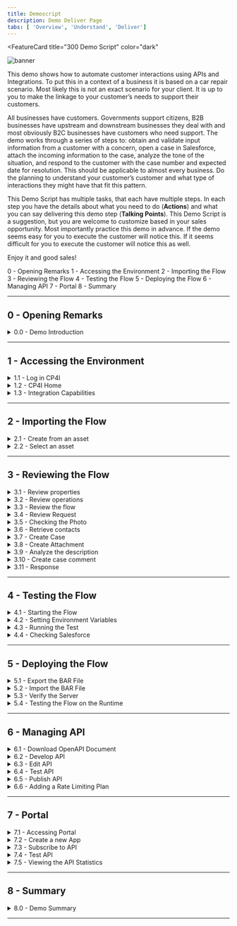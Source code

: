 ```yaml
---
title: Demoscript
description: Demo Deliver Page
tabs: [ 'Overview', 'Understand', 'Deliver']
---
```



<FeatureCard
  title="300 Demo Script"
  color="dark"
  >

![banner](images/demo-script.jpg)

</FeatureCard>

This demo shows how to automate customer interactions using APIs and Integrations.  To put this in a context of a business it is based on a car repair scenario.  Most likely this is not an exact scenario for your client.  It is up to you to make the linkage to your customer’s needs to support their customers.

All businesses have customers.  Governments support citizens, B2B businesses have upstream and downstream businesses they deal with and most obviously B2C businesses have customers who need support.  The demo works through a series of steps to: obtain and validate input information from a customer with a concern, open a case in Salesforce, attach the incoming information to the case, analyze the tone of the situation, and respond to the customer with the case number and expected date for resolution.  This should be applicable to almost every business.  Do the planning to understand your customer’s customer and what type of interactions they might have that fit this pattern.

This Demo Script has multiple tasks, that each have multiple steps. In each step you have the details about what you need to do (**Actions**) and what you can say delivering this demo step (**Talking Points**). This Demo Script is a suggestion, but you are welcome to customize based in your sales opportunity. Most importantly practice this demo in advance.  If the demo seems easy for you to execute the customer will notice this.  If it seems difficult for you to execute the customer will notice this as well.

Enjoy it and good sales!

<AnchorLinks>
  <AnchorLink>0 - Opening Remarks</AnchorLink>
  <AnchorLink>1 - Accessing the Environment</AnchorLink>
  <AnchorLink>2 - Importing the Flow</AnchorLink>
  <AnchorLink>3 - Reviewing the Flow</AnchorLink>
  <AnchorLink>4 - Testing the Flow</AnchorLink>
  <AnchorLink>5 - Deploying the Flow</AnchorLink>
  <AnchorLink>6 - Managing API</AnchorLink>
  <AnchorLink>7 - Portal</AnchorLink>
  <AnchorLink>8 - Summary</AnchorLink>
</AnchorLinks>

***

## 0 - Opening Remarks

<details>
<summary>0.0 - Demo Introduction</summary>

<br/>

| **Demo Introduction** |   |
| :---         | :--- |
| **Actions**             | Show Demo Introduction Slides. |
| **Talking Points**      | Automating customer interactions can provide the difference between a satisfied customer who wants to do more business with you or a disappointed customer who is looking for an alternative option.  In addition, it can remove manual steps, data entry into multiple different applications, and potential errors and delays – all of which are additional costs to your business.  This demo automates a series of steps to: obtain and validate input information from a customer with a concern, open a case in Salesforce, attach the incoming information to the case, analyze the tone of the situation, and respond to the customer with the case number and expected date for resolution.<br/><br/>To automate this customer interaction, we will use both APIs and integrations to back-end applications.  The demo scenario is related to a car repair, but this is just an example.  The same techniques are applicable to your environment in support of your customers.<br/><br/>In the demo we will execute the following steps:<ul><li>Access the Cloud Pak for Integration environment and explore the capabilities</li><li>Import and review the automated customer interactions integration flow</li><li>Test the flow</li><li>Deploy the flow into the Cloud Pak runtime environment</li><li>Manage access to the flow as an API and set up the security and rate limits</li><li>Demonstrate how a developer can use the API Portal to perform self-service consumption of the API</li></ul><br/><br/> Let’s get started!|
| **Screenshots**         | Not Applied |

</details>

***

## 1 - Accessing the Environment

<details>
<summary>1.1 - Log in CP4I</summary>

<br/>

| **Log in CP4I** |   |
| :---         | :--- |
| **Actions**             | Open CP4I and click **IBM provided credentials (admin only)** and **Log in** with your admin user and password. |
| **Talking Points**      | As businesses execute a digital transformation, every organization seeks to move faster than before. But going fast without the right approach, guided by real-world operational data, has caused 70% of digital transformations to fail. A new approach with automation and continuous improvement fed by AI algorithms is required. IBM Cloud Pak for Integration is a hybrid integration solution that provides an automated and closed-loop lifecycle across multiple styles of enterprise integration. With IBM Cloud Pak for Integration, companies can speed integration development, reduce costs and maintain enhanced security, governance and availability. Let’s see IBM Cloud Pak for Integration in action. Here I have a cloud version of the product on IBM Cloud. Let me log in here. |
| **Screenshots**         | &nbsp;  <br/> ![login1](./images/demoscript-login1.png) <br/> ![login2](./images/demoscript-login2.png) |

</details>

<details>
<summary>1.2 - CP4I Home</summary>

<br/>

| **CP4I Home** |   |
| :---         | :--- |
| **Actions**             | Show the Home Page and click on **Integration Capabilities**. |
| **Talking Points**      | Welcome to IBM Cloud Pak for Integration! We’re now at the home screen showing all the capabilities of the pak, brought together in one place. Specialized integration capabilities —for API management, application integration, messaging and more —are built on top of powerful automation services. Let’s see the Integration Capabilities available in this Cloud Pak for Integration.|
| **Screenshots**         | &nbsp;  <br/> ![home](./images/demoscript-home.png) |

</details>

<details>
<summary>1.3 - Integration Capabilities</summary>

<br/>

| **Integration Capabilities** |   |
| :---         | :--- |
| **Actions**             | Show the Integration Capabilities page and open the Designer (**ace-designer-demo**). |
| **Talking Points**      | As you can see, through a single interface you are able to access all the integration capabilities your team needs. Including API Management, Application Integration, Enterprise Messaging, Events, and High-Speed Transfer. In this demo to automate customer interactions with our company we will use App Connect for Application Integration, API Connect for API Management, and the Asset Repository as our centralized hub for allowing our teams to work together with Integration assets. Let’s open our App Connect Designer. |
| **Screenshots**         | &nbsp; <br/> ![integration capabilities](./images/demoscript-integration.png) |

</details>

***

## 2 - Importing the Flow

<details>
<summary>2.1 - Create from an asset</summary>

<br/>

| **Create from an asset** |   |
| :---         | :--- |
| **Actions**             | Click **Create from an Asset**. |
| **Talking Points**      | Here we are in the designer tooling. This is where we can create all our API integration flows and manage our connectivity to our services and endpoints. As we begin, there is nothing here yet, so let’s build some integration logic. Let’s see how simple to create our flow from the Asset Repository. |
| **Screenshots**         | &nbsp;  <br/> ![import1](./images/demoscript-createfromasset.png) |

</details>

<details>
<summary>2.2 - Select an asset</summary>

<br/>

| **Select an asset** |   |
| :---         | :--- |
| **Actions**             | Click on the **+** sign to the right on the **Car Insurance Cognitive API Lab Short V2**. |
| **Talking Points**      | We have a flow to use already stored in the Asset Repository, let’s use it to simplify our demonstration.|
| **Screenshots**         | &nbsp;  <br/> ![import2](./images/demoscript-select-asset.png) |

</details>

***

## 3 - Reviewing the Flow

<details>
<summary>3.1 - Review properties</summary>

<br/>

| **Review properties** |   |
| :---         | :--- |
| **Actions**             | Show the **Properties view** and click on **Operations** |
| **Talking Points**      | The Designer builds your API for you – you don’t need to worry about OpenAPI specs or Swagger editors – it’s all built in. These are the fields we are going to use for our API. Note that we tell our API which field is the key – in our case, CaseReference.|
| **Screenshots**         | &nbsp;  <br/> ![review1](./images/demoscript-review-props.png) |

</details>

<details>
<summary>3.2 - Review operations</summary>

<br/>

| **Review operations** |   |
| :---         | :--- |
| **Actions**             | Show the **Operations view** and click on **Edit flow** |
| **Talking Points**      | In the Operations view are the actions that the API exposes along with the data. In this demo, we’re going to build just one operation – “Create Car Repair Claim”.  We can add more later if we wish. Let’s check the flow logic. |
| **Screenshots**         | &nbsp;  <br/> ![review2](./images/demoscript-operations.png) |

</details>

<details>
<summary>3.3 - Review the flow</summary>

<br/>

| **Review the flow** |   |
| :---         | :--- |
| **Actions**             | Initially **close** the Request dialog. Explain the Flow and Scroll through all of the connectors in the flow. After that, open the **Request** again, by clicking the first step of the flow. |
| **Talking Points**      | Here we have our demo flow. In the designer flow editor, we can edit and change our flow. We are a Car Repair company: We take in vehicles with problems and repair them. We want to create an API which enables customers to send us photos of their cars along with descriptions of what needs to be done. With this information, we will create a case in Salesforce and use Watson to analyze if the customer is angry or upset. Let’s explore our flow in detail. |
| **Screenshots**         | &nbsp;  <br/> ![review2](./images/demoscript-review-flow.png) |

</details>

<details>
<summary>3.4 - Review Request</summary>

<br/>

| **Review Request** |   |
| :---         | :--- |
| **Actions**             | Show the *Request* dialog (1). Click to *open* the **if** step (2). |
| **Talking Points**      | Our flow starts by receiving the customer’s car repair request with photo via an API. Designer automatically creates an API “Request” and “Response” for your API flow.|
| **Screenshots**         | &nbsp;  <br/> ![review3](./images/demoscript-review-request.png) |

</details>

<details>
<summary>3.5 - Checking the Photo</summary>

<br/>

| **Checking the Photo** |   |
| :---         | :--- |
| **Actions**             | Explore the *if* step (1) and click on **Salesforce Connector - Retrieve contacts** (2). |
| **Talking Points**      | Second, we validate the photo. Here, we have a simple if statement, that check if the PhotoOfCar is empty.  If it is not empty, we move forward to retrieve contacts by connecting to Salesforce. |
| **Screenshots**         | &nbsp;  <br/> ![review5](./images/demoscript-review-if.png) |

</details>

<details>
<summary>3.6 - Retrieve contacts</summary>

<br/>

| **Retrieve contacts** |   |
| :---         | :--- |
| **Actions**             | Explore the *Salesforce Connector - Retrieve contacts* (1). Change the *Contact name* to **Andrew Young** (2). And **test** the connection (3). Change back the *Contact Full name* to **Andy Young** (4) and **test** again (5). Open **View details** (6). On the *Output*, open the **Contact1** object (7). **Close** all the dialog tabs. Click on the **Salesforce – Create case node** (8). |
| **Talking Points**      | Third, we use a connector to create a case in Salesforce with the data from the API. This Case is where we store the details and progress of our repair. We are using a hard-coded contact name: ‘Andy Young’. He’s the contact for the insurance company that sends customers. Salesforce Developer Accounts have a prepopulated set of data that you can use to test. ‘Andy Young’ is one of those prepopulated contacts. Let’s test our connection with Salesforce. Let me change the contact to Andrew Young, and test the connection. The test shows that we don’t have an Andrew Young. Let’s change it back to Andy Young and test again. Now we received a successful response. This proves that our connection is working. Let’s check the details. Here we can see the output returned from SalesForce, including the Contact ID. |
| **Screenshots**         | &nbsp;  <br/> ![contacts1](./images/demoscript-contacts1.png) <br/> ![contacts2](./images/demoscript-contacts2.png) <br/> ![contacts3](./images/demoscript-contacts3.png) <br/> ![contacts4](./images/demoscript-contacts4.png) <br/> ![contacts5](./images/demoscript-contacts5.png)|

</details>

<details>
<summary>3.7 - Create Case</summary>

<br/>

| **Create Case** |   |
| :---         | :--- |
| **Actions**             | Explore the *Salesforce – Create case node*. **Close** the Salesforce connector dialog. Open the **Salesforce - Create Attachment** node. |
| **Talking Points**      | Now we have the ID that we need, let’s create our Salesforce case. Note that we just re-use the same Salesforce connector but with a different operation and data. Here we can see that our contact ID comes from the previous ‘retrieve contact’ Salesforce Call. The Name and email come from the API Request. The connector ‘knows’ that fields like ‘Case Type’ have a limited number of values in Salesforce – so it automatically converts them into pull-down lists of values you can choose. |
| **Screenshots**         | &nbsp;  <br/> ![review7](./images/demoscript-review-salesforce-createcase.png) |

</details>

<details>
<summary>3.8 - Create Attachment</summary>

<br/>

| **Create Attachment** |   |
| :---         | :--- |
| **Actions**             | Explore the *Salesforce – Create Attachment node* (1). **Close** the Salesforce connector dialog. Open the **IBM Watson Tone Analyzer** node (2). |
| **Talking Points**      | To add a photograph, we need to create a salesforce attachment – that’s easy, just use the connector again. Note that we use the Case ID that is a returned value from the ‘Create Case’ connector call – it’s been kept in the flow automatically. We send the PhotoOfCar as a base64 string and we tell Salesforce that the content Type is image/jpeg.  Moving forward to the next step we want to understand the tone of the request.  Is the customer angry?  We will use the IBM Watson Tone Analyzer node to understand the situation better. |
| **Screenshots**         | &nbsp;  <br/> ![review8](./images/demoscript-review-attachment.png) |

</details>

<details>
<summary>3.9 - Analyze the description</summary>

<br/>

| **Analyze the description** |   |
| :---         | :--- |
| **Actions**             | Explore the *Watson Tone Analyzer* connector (1). **Close** the Tone Analyzer connector dialog. Open the **Salesforce - Create case comment** (2). |
| **Talking Points**      | Here, the Watson Tone Analyzer service analyzes the description shared by the customer, to identify if the customer is angry or upset, that demands further action or the need to treat them more carefully. |
| **Screenshots**         | &nbsp;  <br/> ![review9](./images/demoscript-review-analyzer.png) |

</details>

<details>
<summary>3.10 - Create case comment</summary>

<br/>

| **Create case comment** |   |
| :---         | :--- |
| **Actions**             | Explore the **Salesforce – Create case comment** node (1). Close the Salesforce connector dialog. Open the **Response**. (2) |
| **Talking Points**      | Then we’ll add a comment to the case with the Salesforce connector and supply the tone name returned from Watson into the body of the comment. |
| **Screenshots**         | &nbsp;  <br/> ![review10](./images/demoscript-review-comment.png) |

</details>

<details>
<summary>3.11 - Response</summary>

<br/>

| **Response** |   |
| :---         | :--- |
| **Actions**             | Explore the *Response* dialog (1). Click **Done** (2). |
| **Talking Points**      | Here, we have the response that we submit back to the customer after the API call. This response includes their Salesforce case reference for future enquiries and also an estimate of how long it will take to repair and how much it will cost. Great. we’ve built the flow, let’s start it! |
| **Screenshots**         | &nbsp;  <br/> ![review11](./images/demoscript-review-response.png) |

</details>

***

## 4 - Testing the Flow

<details>
<summary>4.1 - Starting the Flow</summary>

<br/>

| **Starting the Flow** |   |
| :---         | :--- |
| **Actions**             | Click **Start API** on the *three dot menu* at the top right |
| **Talking Points**      | Now we’ve looked at the integration flow, let’s start it up. Great! Now our flow is running, we need to test it.  |
| **Screenshots**         | &nbsp;  <br/> ![](./images/demoscript-start-flow.png) |

</details>

<details>
<summary>4.2 - Setting Environment Variables</summary>

<br/>

| **Setting Environment Variables** |   |
| :---         | :--- |
| **Actions**             | Open the **Test** tab (1). Copy the **Endpoint URL** (2). Open **POST /CarRepairClaim** (3). Open **Try it** (4).  Copy the **Username** (5) and **Password** (6). In your script folder, on *terminal* window, *edit* the **00-variables** file (e.g.: *vi 00-variables*) and update the **BASEPATH** (7), **USERNAME** (8) and **PASSWORD** (9). Execute **source exportVariables.sh** (10) |
| **Talking Points**      | Now we’ve built our API, we need to test it. APIs can be tested in various ways. During this demo, we will do 3 different tests, one in the designer tool - now, another when our API is deployed to the Cloud Pak App Connect Runtime. And the last test, will be calling thru a Gateway. For simplicity and speed, as we’re using base64 pictures, we will use simple curl scripts so that we can call the APIs from the command line. Before we execute the script to call our API, we need to configure our script to point to our environment. To get the credentials for the designer, we go to the ‘Manage’ tab in designer. Now, let’s change our variable files to use these credentials. Great, let’s export now these variables. |
| **Screenshots**         | &nbsp;  <br/> ![](./images/demoscript-variables0.png) <br/> ![](./images/demoscript-variables1.png) <br/> ![](./images/demoscript-variables2.png)  <br/> ![](./images/demoscript-variables3.png) |

</details>

<details>
<summary>4.3 - Running the Test</summary>

<br/>

| **Running the Test** |   |
| :---         | :--- |
| **Actions**             | Edit the **demotestcar.sh** script (1). Explore and close the file. Execute **./demotestcar.sh** (2). |
| **Talking Points**      | Now, it is time to run the script. Let’s check the script. Here we can see that we have a simple curl command that call our API, passing the user and password. And our data request, is JSON with all the information about the case, including a picture with a Subaru SUV. It is ready. Let’s run this script. Great, we received the expected response with the case information. |
| **Screenshots**         | &nbsp;  <br/> ![](./images/demoscript-car-running1.png) <br/> ![](./images/demoscript-car-running2.png) |

</details>

<details>
<summary>4.4 - Checking Salesforce</summary>

<br/>

| **Checking Salesforce** |   |
| :---         | :--- |
| **Actions**             | Open the **Salesforce Dev Account** site (1). On the *App Launcher* menu, search for **cases** (2). Open the **Cases** page (3). On *Cases* view, open the latest **Car Breakdown case** (4). Explore all fields, including picture and Watson analysis (5).  |
| **Talking Points**      | Let’s see our Salesforce system, to check if we have a new case. Let’s open the Cases page. And in the Recently Viewed, we can check all open cases.  Here we have our case with all the information, including the picture, and the Watson tone analysis. With this information, our Customer Relationship team can work to support our customer.  |
| **Screenshots**         | &nbsp;  <br/> ![salesforce-check1](./images/demoscript-salesforce-check1.png) <br/> ![](./images/demoscript-salesforce-check2.png) <br/> ![](./images/demoscript-salesforce-check3.png) |

</details>

***

## 5 - Deploying the Flow

<details>
<summary>5.1 - Export the BAR File</summary>

<br/>

| **Export the BAR File** |   |
| :---         | :--- |
| **Actions**             | Into the *Designer Dashboard* (1), click the **menu** (2) and click **Export** (3).   Select **Runtime flow asset (BAR)** (4) and click **Export** (5).  |
| **Talking Points**      | To deploy the flow to an integration server, you must export it as a BAR file. All the configuration settings, other than the connection credentials for your accounts, are preserved in the exported archive. Let’s export an executable BAR file. From the dashboard, locate the flow, open its menu, and then click Export. When you export a flow, you can choose to export its configuration as a YAML or BAR file, or as an OpenAPI document. In our case, we export as a BAR File. |
| **Screenshots**         | &nbsp;  <br/> ![](./images/demoscript-export-bar1.png) <br/> ![](./images/demoscript-export-bar2.png) |

</details>

<details>
<summary>5.2 - Import the BAR File</summary>

<br/>

| **Import the BAR File** |   |
| :---         | :--- |
| **Actions**             | Open the **Main Menu** (1), and click **Run > Integrations** (2).  Click **Create a server** (3). Select **Quick start designer integration** (4) and click **Next** (5). **Upload the BAR** file (6) and click **Next** (7). Select **ace-designerdemo-designer-acc** (8) and click **Next** (9). Enter a *name* for our integration server (10). Set **Enable Operations Dashboard tracing** to **On** (11). Enter **cp4i** as *Operations Dashboard namespace (12). Click **Create** (13)   |
| **Talking Points**      | Now, let’s open the App Connect Dashboard and create a new server. We need to create an integration server to run our integration. An integration server is a Kubernetes pod which has the containers needed to run our BAR file. We need to select the kind of tooling we used to build the integration. We used the Designer. So, we just need to upload the BAR file that we exported from designer. And here we choose which configurations we want. Here we enter the information that we want for our Integration server. Great, let’s create it! |
| **Screenshots**         | &nbsp;  <br/> ![](./images/demoscript-import-bar1.png) <br/> ![](./images/demoscript-import-bar2.png) <br/> ![](./images/demoscript-import-bar3.png) <br/> ![](./images/demoscript-import-bar4.png) <br/> ![](./images/demoscript-import-bar5.png) <br/> ![](./images/demoscript-import-bar6.png)|

</details>

<details>
<summary>5.3 - Verify the Server</summary>

<br/>

| **Verify the Server** |   |
| :---         | :--- |
| **Actions**             | Click on our **Integration Server** (1). Open our **API Flow** (2). Explore the API detais (3). |
| **Talking Points**      | Now we have our new Integration server. We need to wait some time for the pods to start. At this point, the integration is running on the Cloud Pak. Opening the server, we can see our API Flow. And click again, we’ll drill down further and see our API details. We can see the REST Operation, the base URL, and we can even download the OpenAPI document. |
| **Screenshots**         | &nbsp;  <br/> ![](./images/demoscript-verify-server1.png) <br/> ![](./images/demoscript-verify-server2.png) <br/> ![](./images/demoscript-verify-server3.png) |

</details>

<details>
<summary>5.4 - Testing the Flow on the Runtime</summary>

<br/>

| **Testing the Flow on the Runtime** |   |
| :---         | :--- |
| **Actions**             | Copy the **Endpoint** (1). In your script folder, on *terminal* window, *edit* the **00-variables** file and update the **BASEPATH** (2). *NOTE:remove the "/" from the end of the endpoint*. Execute **source exportVariables.sh** (3). Execute **./demotestcar.sh** (4). Check the **new case** in *Salesforce* (5).|
| **Talking Points**      | We’ll use the same scripts we used to test designer – we’ll just change the variables to point to the CP4I runtime. In the Server, we can get the runtime information. Let’s update our variables file and export them again. Now, we just need to run our script again with the same request data. Great, we can check the Salesforce cases page, and voilá here we have our new case created by calling the API in the Integration Runtime. |
| **Screenshots**         | &nbsp;  <br/> ![](./images/demoscript-testing-runtime1.png) <br/> ![](./images/demoscript-testing-runtime2.png) <br/> ![](./images/demoscript-testing-runtime3.png) <br/> ![](./images/demoscript-testing-runtime4.png) <br/> ![](./images/demoscript-testing-runtime5.png) |

</details>

***

## 6 - Managing API

<details>
<summary>6.1 - Download OpenAPI Document</summary>

<br/>

| **Download OpenAPI Document** |   |
| :---         | :--- |
| **Actions**             | Click **Download OpenAPI Document** link (1). Open your YAML file with any editor and manually add **x-ibm-configuration: gateway: datapower-api-gateway** (2).|
| **Talking Points**      | We’ve created an application integration flow and successfully called it via a REST API call! Now, to make it accessible to the rest of the world, it’s important to add security around it. Let’s export our API to API Connect by downloading the OpenAPI Document. |
| **Screenshots**         | &nbsp;  <br/> ![](./images/demoscript-download-openapi.png) <br/> ![](./images/demoscript-download-openapi2.png) |

</details>

<details>
<summary>6.2 - Develop API</summary>

<br/>

| **Develop API** |   |
| :---         | :--- |
| **Actions**             | Open the **Menu** (1) and on **Run** (2) section, select **APIs** (3). If necessary, select the **ademo** instance (4). In the *API Connect* page, click **Common Services user registry** (5). Click **Develop APIs and Products** (6). Click **Add**, then choose **API (from REST, GraphQL or SOAP)** from the drop-down menu (7). Choose **From an existing OpenAPI service** (8) and click **Next** (9). Upload our **Car_Insurance..** YAML file (10) and click **Next** (11). Confirm the Info about API and click **Next** (12). Keep the security settings and click **Next** (13). |
| **Talking Points**      | Now, let’s open our API Manager. Here, we add our API from an existing OpenAPI service by selecting our YAML file. We just confirm the info about the API. And keep the security settings. Great our API with Client ID is created! |
| **Screenshots**         | &nbsp;  <br/> ![](./images/demoscript-develop-api1.png) <br/> ![](./images/demoscript-develop-api2.png) <br/> ![](./images/demoscript-develop-api3.png) <br/> ![](./images/demoscript-develop-api4.png) <br/> ![](./images/demoscript-develop-api5.png) <br/> ![](./images/demoscript-develop-api6.png) <br/> ![](./images/demoscript-develop-api7.png) <br/> ![](./images/demoscript-develop-api8.png) <br/> ![](./images/demoscript-develop-api9.png) <br/> ![](./images/demoscript-develop-api10.png)|

</details>

<details>
<summary>6.3 - Edit API</summary>

<br/>

| **Edit API** |   |
| :---         | :--- |
| **Actions**             | Click **Edit API** (1). Change to **Online** (2). scroll down to *Base Path*. You’ll see the base path has a trailing slash, at the
end, **remove** this (3). Click **Save** (4). Click **Test** (5).|
| **Talking Points**      | Let’s check our new API in API Manager. We will put our API online and test it. |
| **Screenshots**         | &nbsp;  <br/> ![](./images/demoscript-edit-api1.png) <br/> ![](./images/demoscript-edit-api2.png) <br/> ![](./images/demoscript-edit-api3.png)|

</details>

<details>
<summary>6.4 - Test API</summary>

<br/>

| **Test API** |   |
| :---         | :--- |
| **Actions**             | Copy the **POST URL** (remove */CarRepairClaim*) (1). Copy the **X-IBM-Client-Id** (2).  In your script folder, on *terminal* window, *edit* the **00-variables** file and update the **BASEPATH** and **CLIENTID** (3). Execute **source exportVariables.sh** (4). Execute **./demotestcar.sh** (5). Check the **new case** in *Salesforce*.|
| **Talking Points**      | We can use this page to test the API, but we will need to include the JSON body. Let’s use the test script, that is ready. We just need to copy the new URL and the Client ID and update our script variables. |
| **Screenshots**         | &nbsp;  <br/> ![](./images/demoscript-test-apic1.png) <br/> ![](./images/demoscript-test-apic2.png) <br/> ![](./images/demoscript-test-apic3.png) <br/> ![](./images/demoscript-test-apic4.png) |

</details>

<details>
<summary>6.5 - Publish API</summary>

<br/>

| **Publish API** |   |
| :---         | :--- |
| **Actions**             | Open the **Menu** (1) and click **Publish** (2). Enter **Car Repair APIs** as *Product Title* (3). Select **Catalog for Demo use (ddd-demo-test-catalog)** and click **Publish** (4). |
| **Talking Points**      | We will make the API available to developers. To do so, the API must be included into an API product and then published to the catalog. A product dictates rate limits and API throttling. |
| **Screenshots**         | &nbsp;  <br/> ![](./images/demoscript-publish-api1.png) <br/> ![](./images/demoscript-publish-api2.png) <br/> ![](./images/demoscript-publish-api3.png) <br/> ![](./images/demoscript-publish-api4.png) |

</details>

<details>
<summary>6.6 - Adding a Rate Limiting Plan</summary>

<br/>

| **Rate Limiting Plan** |   |
| :---         | :--- |
| **Actions**             | Open the **Products** tab (1). Click on the **Car Repair APIs** product (2). Click on **Plans** (3). Click **Add** (4). Enter **Gold Plan** as *Title* (5). Change the *Rate Limits* to **100 Calls Per 1 minute** (6). Click **Save** (7). Open the **Develop** page (8). Back to the **Products** tab (9). Open the **Menu** and **Publish** the Product (10). Select the *Catalog for Demo use* (11). Click **Publish** (12).  Open the **Manage** (13), open the **Catalog for Demo use** (14) and check the Products state and plans (15).|
| **Talking Points**      | Security is applied to APIs. Rate limiting is applied to either APIs or API products. Let’s assign a rate limit for the API Product. We just need to open our new product. Rate Limiting is accomplished using plans. Let’s create a new Gold Plan with a specific Rate Limits. Great we have now two plans, the Gold and the default plan. We can have multiple plans for different consumers, for example we can add approval steps for consumers when they sign up or we can allocate them plans as a provider. Ok, now we need to republish our product. You’ll be prompted for a catalog to publish to. We only have one gateway installed so we don’t need to worry about that. Just Publish. |
| **Screenshots**         | &nbsp;  <br/> ![](./images/demoscript-rate-limit1.png) <br/> ![](./images/demoscript-rate-limit2.png) <br/> ![](./images/demoscript-rate-limit3.png) <br/> ![](./images/demoscript-rate-limit4.png) <br/> ![](./images/demoscript-rate-limit5.png) <br/> ![](./images/demoscript-rate-limit6.png) <br/> ![](./images/demoscript-rate-limit7.png) |

</details>

***

## 7 - Portal

<details>
<summary>7.1 - Accessing Portal</summary>

<br/>

| **Accessing Portal** |   |
| :---         | :--- |
| **Actions**             | Open the **Catalog settings** (1). Click **Portal** (2). Copy the **Portal URL** (3). Open a new Browser tab and access the Portal URL. If you don't have a developer account click **Create account** to create it (4). As soon as you complete the registration (5), just **Sign in** (6). |
| **Talking Points**      | Now that we’ve published our API, we need to make sure that our API consumers can discover it and use it. Our Portal allows potential API consumers to view the APIs, sign up and subscribe to plans in a self-service manner, test the APIs, download the OpenAPI - Swagger documents and more. Let’s get our portal URL and sign up as a Consumer of our API using Portal Self-Service.|
| **Screenshots**         | &nbsp;  <br/> ![](./images/demoscript-access-portal1.png) <br/> ![](./images/demoscript-access-portal2.png) <br/> ![](./images/demoscript-access-portal3.png) <br/> ![](./images/demoscript-access-portal4.png)|

</details>

<details>
<summary>7.2 - Create a new App</summary>

<br/>

| **Create a new App** |   |
| :---         | :--- |
| **Actions**             | Click **Create a new App** (1). Enter **Car Repair Application** as *App Title* (2). Click **Save** (3). On the credentials dialog, click **OK** (4). On the **Subscription** tab, copy the Client ID (5). |
| **Talking Points**      | As a Consumer/Developer, we’re going to create a new application in the Portal. This will give us an API key so we can call our APIs. We just need to give an Application Title and copy the API Key and Secret. |
| **Screenshots**         | &nbsp;  <br/> ![](./images/demoscript-new-app1.png) <br/> ![](./images/demoscript-new-app2.png) <br/> ![](./images/demoscript-new-app3.png) <br/> ![](./images/demoscript-new-app4.png)|

</details>

<details>
<summary>7.3 - Subscribe to API</summary>

<br/>

| **Subscribe to API** |   |
| :---         | :--- |
| **Actions**             | Click **Why not browser the available APIs?** (1). Click **Car Repair APIs 1.0.0** (2). On *Gold Plan*, click **Subscribe** (3). Select the **Car Repair Application** (4). Confirm the Subscription by clicking **Next** (5). Click **Done** (6). |
| **Talking Points**      | We’ve not subscribed to any APIs, let’s do it now. There’s only one API Product to subscribe to in our demo – normally there would be many. Now that we selected our API product, we can see the plans available. You’ll need to hover over to get the limits – we want the gold plan. We want to subscribe to the plan – but which application do we want to use to subscribe? We can have many applications but, in this demo, we’ve only created one. So, we just need to select the App that we created earlier and confirm our subscription. And Done - we are subscribed to our API! |
| **Screenshots**         | &nbsp;  <br/> ![](./images/demoscript-subscription1.png) <br/> ![](./images/demoscript-subscription2.png) <br/> ![](./images/demoscript-subscription3.png) <br/> ![](./images/demoscript-subscription4.png) <br/> ![](./images/demoscript-subscription5.png) <br/> ![](./images/demoscript-subscription6.png)|

</details>

<details>
<summary>7.4 - Test API</summary>

<br/>

| **Test API** |   |
| :---         | :--- |
| **Actions**             | Click on the **Car_Insurance API** itself (1). Copy the **Endpoint** (2). Open the **POST /CarRepairClaim** (3). Explore the **Example request** area (4). Open the **Try it** tab (5). Click **Generate** (6). Click **Send** (7). Explore the **Response** (8).|
| **Talking Points**      | We’re now back at the product screen. Let’s explore our API here. From the Overview page, we can download the OpenAPI Document and get the API Endpoint. Note the portal has everything you need to call your API, it’s even generated clients in various languages for you to copy/paste into your calling application. You can try the API on the Try it area. Using the Generate button, the portal generates a request with random sample data for you. Now, let’s test it. Great, we got a response, our API is running, and we’ve gone through the gateway to access it. |
| **Screenshots**         | &nbsp;  <br/> ![](./images/demoscript-portal-test1.png) <br/> ![](./images/demoscript-portal-test2.png) <br/> ![](./images/demoscript-portal-test3.png) <br/> ![](./images/demoscript-portal-test4.png) <br/> ![](./images/demoscript-portal-test5.png) <br/> ![](./images/demoscript-portal-test6.png)|

</details>

<details>
<summary>7.5 - Viewing the API Statistics</summary>

<br/>

| **Viewing the API Statistics** |   |
| :---         | :--- |
| **Actions**             | Click **Apps** on top menu (1). Click the **Car Repair APIs** (2). Explore the API stats (3). |
| **Talking Points**      | We can see our API statistics in the Portal. We just need to select our APP, and here we can see all the API calls, including any possible errors. If you make more calls, you’ll see larger statistic results. |
| **Screenshots**         | &nbsp;  <br/> ![](./images/demoscript-statistics1.png) <br/> ![](./images/demoscript-statistics2.png) <br/> ![](./images/demoscript-statistics3.png) |

</details>

***

## 8 - Summary

<details>
<summary>8.0 - Demo Summary</summary>

<br/>

| **Demo Summary** |   |
| :---         | :--- |
| **Actions**             | Show Demo Final Slides. |
| **Talking Points**      | Let’s summarize what we’ve done today.  In the demo we:<br/><ul><li>Accessed the Cloud Pak for Integration environment and explored the capabilities</li><li>Imported and reviewed the automated customer interactions integration flow</li><li>Tested the flow</li><li>Deployed the flow into the Cloud Pak runtime environment</li><li>Managed access to the flow as an API and set up the security and rate limits</li><li>Demonstrated how a developer can use the API Portal to perform self-service consumption of the API</li></ul><br/><br/>From a business perspective we used APIs and application integrations to automate a series of steps to: obtain and validate input information from a customer with a concern, open a case in Salesforce, attach the incoming information to the case, analyze the tone of the situation, and respond to the customer with the case number and expected date for resolution. <br/><br/>The customer expressing a concern or needing assistance obtains rapid response to their interaction and the confidence that your business is handling their request.|
| **Screenshots**         | Not Applied |

</details>

***
